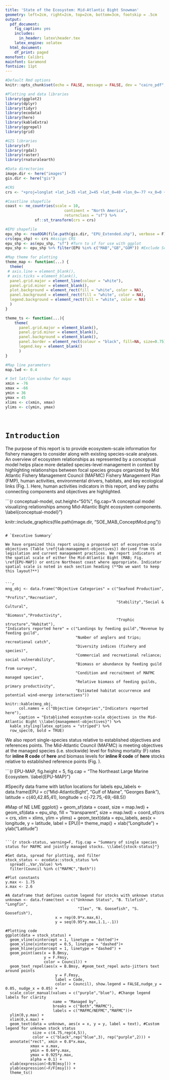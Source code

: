 ```yaml
---
title: 'State of the Ecosystem: Mid-Atlantic Bight Snowman'
geometry: left=2cm, right=2cm, top=2cm, bottom=3cm, footskip = .5cm
output:
  pdf_document:
    fig_caption: yes
    includes:
      in_header: latex\header.tex
    latex_engine: xelatex
  html_document:
    df_print: paged
monofont: Calibri
mainfont: Garamond
fontsize: 11pt
---
```


```r

#Default Rmd options
knitr::opts_chunk$set(echo = FALSE, message = FALSE, dev = "cairo_pdf", fig.width = 8, fig.align = 'center')

#Plotting and data libraries
library(ggplot2)
library(dplyr)
library(tidyr)
library(ecodata)
library(here)
library(kableExtra)
library(ggrepel)
library(grid)

#GIS libraries
library(sf)
library(rgdal)
library(raster)
library(rnaturalearth)

#Data directories
image.dir <- here("images")
gis.dir <- here("gis")
```

```r

#CRS
crs <- "+proj=longlat +lat_1=35 +lat_2=45 +lat_0=40 +lon_0=-77 +x_0=0 +y_0=0 +datum=NAD83 +no_defs +ellps=GRS80 +towgs84=0,0,0"

#Coastline shapefile
coast <- ne_countries(scale = 10,
                          continent = "North America",
                          returnclass = "sf") %>%
             sf::st_transform(crs = crs)

#EPU shapefile
epu_shp <- readOGR(file.path(gis.dir, "EPU_Extended.shp"), verbose = F) 
crs(epu_shp) <- crs #Assign CRS
epu_shp <- as(epu_shp, "sf") #Turn to sf for use with ggplot
epu_shp <- epu_shp %>% filter(EPU %in% c("MAB","GB","GOM")) #Exclude Scotian Shelf polygon

#Map theme for plotting
theme_map <- function(...) {
  theme(
 # axis.line = element_blank(),
 # axis.ticks = element_blank(),
  panel.grid.major = element_line(colour = "white"),
  panel.grid.minor = element_blank(),
  plot.background = element_rect(fill = "white", color = NA),
  panel.background = element_rect(fill = "white", color = NA),
  legend.background = element_rect(fill = "white", color = NA)
  )
}

theme_ts <- function(...){
    theme(
      panel.grid.major = element_blank(),
      panel.grid.minor = element_blank(),
      panel.background = element_blank(),
      panel.border = element_rect(colour = "black", fill=NA, size=0.75),
      legend.key = element_blank()
      )
}

#Map line parameters
map.lwd <- 0.4

# Set lat/lon window for maps
xmin = -76
xmax = -66
ymin = 36
ymax = 45
xlims <- c(xmin, xmax)
ylims <- c(ymin, ymax)

  
```



# `Introduction`

The purpose of this report is to provide ecosystem-scale information for fishery managers to consider along with existing species-scale analyses. An overview of ecosystem relationships as represented by a conceptual model helps place more detailed species-level management in context by highlighting relationships between focal species groups organized by Mid Atlantic Fishery Management Council (MAFMC) Fishery Management Plan (FMP), human activities, environmental drivers, habitats, and key ecological links (Fig. \ref{fig:conceptual-model}). Here, human activities indicators in this report, and key paths connecting components and objectives are highlighted.

```{r conceptual-model, out.height="50%", fig.cap="A conceptual model visualizing relationships among Mid-Atlantic Bight ecosystem components. \\label{conceptual-model}"}

knitr::include_graphics(file.path(image.dir, "SOE_MAB_ConceptMod.png"))

```

# `Executive Summary`

We have organized this report using a proposed set of ecosystem-scale objectives (Table \ref{tab:management-objectives}) derived from US legislation and current management practices. We report indicators at the spatial scale of either the Mid-Atlantic Bight (MAB; Fig. \ref{EPU-MAP}) or entire Northeast coast where appropriate. Indicator spatial scale is noted in each section heading (**Do we want to keep this layout?**)

 
```r

mng_obj <- data.frame("Objective Categories" = c("Seafood Production",
                                                 "Profits","Recreation",
                                                 "Stability","Social & Cultural",
                                                 "Biomass","Productivity",
                                                 "Trophic structure","Habitat"),
"Indicators reported here" = c("Landings by feeding guild","Revenue by feeding guild",
                               "Number of anglers and trips; recreational catch",
                               "Diversity indices (fishery and species)",
                               "Commercial and recreational reliance; social vulnerability",
                               "Biomass or abundance by feeding guild from surveys",
                               "Condition and recruitment of MAFMC managed species",
                               "Relative biomass of feeding guilds, primary productivity",
                               "Estimated habitat occurrence and potential wind-energy interactions")) 

knitr::kable(mng_obj,
      col.names = c("Objective Categories","Indicators reported here"),
      caption = "Established ecosystem-scale objectives in the Mid-Atlantic Bight \\label{management-objectives}") %>% 
  kable_styling(latex_options = "striped") %>% 
  row_spec(0, bold = TRUE)

```

We also report single-species status relative to established objectives and references points. The Mid-Atlantic Council (MAFMC) is meeting objectives at the managed species (i.e. stockwide) level for fishing mortality (F) rates for **inline R code** of **here** and biomass levels for **inline R code** of **here** stocks relative to established reference points (Fig. \ref{stock-status}).

```{r EPU-MAP, fig.height = 5, fig.cap = "The Northeast Large Marine Ecosystem. \\label{EPU-MAP}"}

#Specify data frame with lat/lon locations for labels
epu_labels <- data.frame(EPU = c("Mid-Atlantic\n Bight",
                                 "Gulf of Maine",
                                 "Georges Bank"),
                         latitude = c(40,42.85,41),
                         longitude = c(-72.75,-69,-68.5))

#Map of NE LME
ggplot() +
  geom_sf(data = coast, size = map.lwd) +
  geom_sf(data = epu_shp, fill = "transparent", size = map.lwd) +
  coord_sf(crs = crs, xlim = xlims, ylim = ylims) +
  geom_text(data = epu_labels, aes(x = longitude,
                                    y = latitude,
                                    label = EPU))+
  theme_map() +
  xlab("Longitude") +
  ylab("Latitude")

```

```{r stock-status, warning=F, fig.cap = "Summary of single species status for MAFMC and jointly managed stocks. \\label{stock-status}"}

#Get data, spread for plotting, and filter
stock_status <- ecodata::stock_status %>%
  spread(.,Var,Value) %>% 
  filter(Council %in% c("MAFMC","Both"))

#Plot constants
y.max <- 1.75
x.max <- 2.6

#A dataframe that defines custom legend for stocks with unknown status
unknown <- data.frame(text = c("Unknown Status", "B. Tilefish", "Longfin",
                                "Ilex", "N. Goosefish", "S. Goosefish"),
                      x = rep(0.9*x.max,6),
                      y = seq(0.95*y.max,1.1,-.1))

#Plotting code
ggplot(data = stock_status) +
  geom_vline(xintercept = 1, linetype = "dotted")+
  geom_vline(xintercept = 0.5, linetype = "dashed")+
  geom_hline(yintercept = 1, linetype = "dashed") +
  geom_point(aes(x = B.Bmsy,
                 y = F.Fmsy,
                 color = Council)) +
  geom_text_repel(aes(x = B.Bmsy, #geom_text_repel auto-jitters text around points
                      y = F.Fmsy,
                      label = Code,
                      color = Council), show.legend = FALSE,nudge_y = 0.05, nudge_x = 0.05) +
  scale_color_manual(values = c("purple","blue"), #Change legend labels for clarity
                     name = "Managed by",
                     breaks = c("Both","MAFMC"),
                     labels = c("MAFMC/NEFMC","MAFMC"))+
  ylim(0,y.max) +
  xlim(0,x.max) +
  geom_text(data = unknown, aes(x = x, y = y, label = text), #Custom legend for unknown stock status
            size = c(4.75,rep(4,5)),
            color = c("black",rep("blue",3), rep("purple",2))) +
  annotate("rect", xmin = 0.8*x.max,
           xmax = x.max,
           ymin = 0.64*y.max,
           ymax = 0.925*y.max,
           alpha = 0.1) +
  xlab(expression(~B/B[msy])) +
  ylab(expression(~F/F[msy])) +
  theme_ts()
  


```

